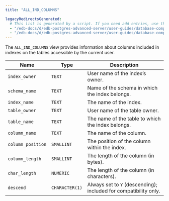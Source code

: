 ```yaml
---
title: "ALL_IND_COLUMNS"

legacyRedirectsGenerated:
  # This list is generated by a script. If you need add entries, use the `legacyRedirects` key.
  - "/edb-docs/d/edb-postgres-advanced-server/user-guides/database-compatibility-for-oracle-developers-catalog-views-guide/13/all_ind_columns.html"
  - "/edb-docs/d/edb-postgres-advanced-server/user-guides/database-compatibility-for-oracle-developers-catalog-views-guide/latest/all_ind_columns.html"
---
```


<div id="all_ind_columns" class="registered_link"></div>

The `ALL_IND_COLUMNS` view provides information about columns included in indexes on the tables accessible by the current user.

| Name              | Type           | Description                                                      |
| ----------------- | -------------- | ---------------------------------------------------------------- |
| `index_owner`     | `TEXT`         | User name of the index’s owner.                                  |
| `schema_name`     | `TEXT`         | Name of the schema in which the index belongs.                   |
| `index_name`      | `TEXT`         | The name of the index.                                           |
| `table_owner`     | `TEXT`         | User name of the table owner.                                    |
| `table_name`      | `TEXT`         | The name of the table to which the index belongs.                |
| `column_name`     | `TEXT`         | The name of the column.                                          |
| `column_position` | `SMALLINT`     | The position of the column within the index.                     |
| `column_length`   | `SMALLINT`     | The length of the column (in bytes).                             |
| `char_length`     | `NUMERIC`      | The length of the column (in characters).                        |
| `descend`         | `CHARACTER(1)` | Always set to `Y` (descending); included for compatibility only. |
